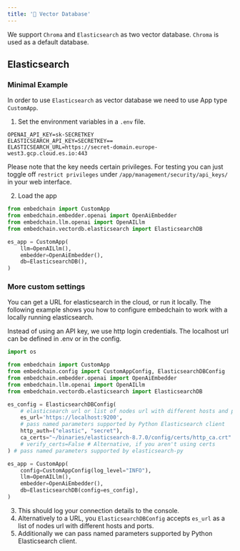 ---
title: '💾 Vector Database'
---

We support `Chroma` and `Elasticsearch` as two vector database. 
`Chroma` is used as a default database.

## Elasticsearch

### Minimal Example

In order to use `Elasticsearch` as vector database we need to use App type `CustomApp`.

1. Set the environment variables in a `.env` file.
```
OPENAI_API_KEY=sk-SECRETKEY
ELASTICSEARCH_API_KEY=SECRETKEY==
ELASTICSEARCH_URL=https://secret-domain.europe-west3.gcp.cloud.es.io:443
```
Please note that the key needs certain privileges. For testing you can just toggle off `restrict privileges` under `/app/management/security/api_keys/` in your web interface.

2. Load the app
```python
from embedchain import CustomApp
from embedchain.embedder.openai import OpenAiEmbedder
from embedchain.llm.openai import OpenAILlm
from embedchain.vectordb.elasticsearch import ElasticsearchDB

es_app = CustomApp(
    llm=OpenAILlm(),
    embedder=OpenAiEmbedder(),
    db=ElasticsearchDB(),
)
```

### More custom settings

You can get a URL for elasticsearch in the cloud, or run it locally. 
The following example shows you how to configure embedchain to work with a locally running elasticsearch.

Instead of using an API key, we use http login credentials. The localhost url can be defined in .env or in the config.

```python
import os

from embedchain import CustomApp
from embedchain.config import CustomAppConfig, ElasticsearchDBConfig
from embedchain.embedder.openai import OpenAiEmbedder
from embedchain.llm.openai import OpenAILlm
from embedchain.vectordb.elasticsearch import ElasticsearchDB

es_config = ElasticsearchDBConfig(
    # elasticsearch url or list of nodes url with different hosts and ports.
    es_url='https://localhost:9200',
    # pass named parameters supported by Python Elasticsearch client
    http_auth=("elastic", "secret"),
    ca_certs="~/binaries/elasticsearch-8.7.0/config/certs/http_ca.crt" # your cert path
    # verify_certs=False # Alternative, if you aren't using certs
) # pass named parameters supported by elasticsearch-py

es_app = CustomApp(
    config=CustomAppConfig(log_level="INFO"),
    llm=OpenAILlm(),
    embedder=OpenAiEmbedder(),
    db=ElasticsearchDB(config=es_config),
)
```
3. This should log your connection details to the console.
4. Alternatively to a URL, you `ElasticsearchDBConfig` accepts `es_url` as a list of nodes url with different hosts and ports.
5. Additionally we can pass named parameters supported by Python Elasticsearch client.
